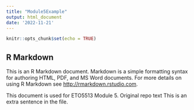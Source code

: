 ---
title: "Module5Example"
output: html_document
date: '2022-11-21'
---

```{r setup, include=FALSE}
knitr::opts_chunk$set(echo = TRUE)
```

## R Markdown

This is an R Markdown document. Markdown is a simple formatting syntax for authoring HTML, PDF, and MS Word documents. For more details on using R Markdown see <http://rmarkdown.rstudio.com>.

This document is used for ETO5513 Module 5.
Original repo text
This is an extra sentence in the file. 
